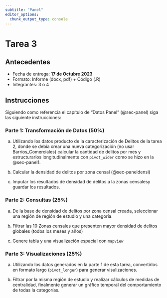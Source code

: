 ```yaml
---
subtitle: "Panel"
editor_options: 
  chunk_output_type: console
---
```


# Tarea 3 {.unnumbered}


## Antecedentes

- Fecha de entrega: **17 de Octubre 2023**
- Formato: Informe (docx, pdf) + Código (.R)
- Integrantes: 3 o 4


## Instrucciones

Siguiendo como referencia el capítulo de "Datos Panel" (@sec-panel) siga las siguiente instrucciones:

### Parte 1: Transformación de Datos (50%)

a) Utilizando los datos producto de la caracterización de Delitos de la tarea 2, donde se debía crear una nueva categorización (no usar Barrios_Comerciales) calcular la cantidad de delitos por mes y estructurarlos longitudinalmente con `pivot_wider` como se hizo en la @sec-panel1.

b) Calcular la densidad de delitos por zona censal (@sec-paneldensi)

c) Imputar los resultados de densidad de delitos a la zonas censalesy guardar los resultados.


### Parte 2: Consultas (25%)

a) De la base de densidad de delitos por zona censal creada, seleccionar una región de región de estudio y una categoría.

b) Filtrar las 10 Zonas censales que presenten mayor densidad de delitos globales (todos los meses y años)

c) Genere tabla y una visualización espacial con `mapview`


### Parte 3: Visualizaciones (25%)

a) Utilizando los datos generados en la parte 1 de esta tarea, convertirlos en formato largo (`pivot_longer`) para generar visulizaciones.


b) Filtrar por la misma región de estudio y realizar cálculos de medidas de centralidad, finalmente generar un gráfico temporal del comportamiento de todas la categorías.


